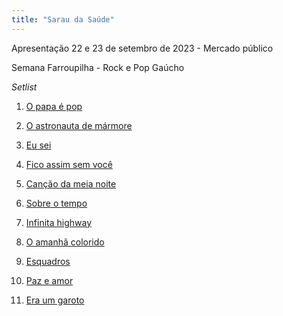 ```yaml
---
title: "Sarau da Saúde"
---
```


Apresentação 22 e 23 de setembro de 2023 - Mercado público

Semana Farroupilha - Rock e Pop Gaúcho
 
*Setlist*




1. [O papa é pop](music/Engenheiros do Hawaii - O Papa É Pop.pdf)

2. [O astronauta de mármore](music/Nenhum de Nós - O Astronauta de Mármore.pdf)

3. [Eu sei](music/Papas da Língua - Eu Sei.pdf)

4. [Fico assim sem você](music/fico-assim-sem-voce.pdf)

5. [Canção da meia noite](music/Kleiton e Kledir - Canção da Meia Noite.pdf)

6. [Sobre o tempo](music/Nenhum de Nós - Sobre o Tempo.pdf)

7. [Infinita highway](music/Engenheiros do Hawaii - Infinita Highway.pdf)

8. [O amanhã colorido](music/Cidadão Quem - O Amanhã Colorido.pdf)

9. [Esquadros](music/esquadros.pdf)

10. [Paz e amor](music/Nenhum de Nós - Paz e Amor.pdf)

11. [Era um garoto](music/Engenheiros do Hawaii - Era Um Garoto Que Como Eu Amava Os Beatles e Os Roling Stones.pdf)
